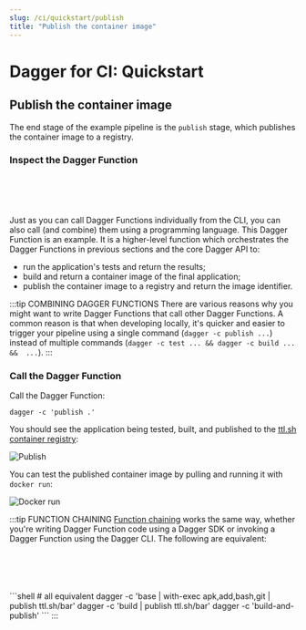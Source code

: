 ```yaml
---
slug: /ci/quickstart/publish
title: "Publish the container image"
---
```


# Dagger for CI: Quickstart

## Publish the container image

The end stage of the example pipeline is the `publish` stage, which publishes the container image to a registry.

### Inspect the Dagger Function

<Tabs groupId="language">
<TabItem value="Go">

```go file=./snippets/publish/go/main.go
```

</TabItem>
<TabItem value="Python">

```python file=./snippets/publish/python/__init__.py
```

</TabItem>
<TabItem value="TypeScript">

```typescript file=./snippets/publish/typescript/index.ts
```

</TabItem>
<TabItem value="PHP">

```php file=./snippets/publish/php/src/HelloDagger.php
```

</TabItem>
<TabItem value="Java">

```java file=./snippets/publish/java/src/main/java/io/dagger/modules/hellodagger/HelloDagger.java
```

</TabItem>
</Tabs>

Just as you can call Dagger Functions individually from the CLI, you can also call (and combine) them using a programming language. This Dagger Function is an example. It is a higher-level function which orchestrates the Dagger Functions in previous sections and the core Dagger API to:
- run the application's tests and return the results;
- build and return a container image of the final application;
- publish the container image to a registry and return the image identifier.

:::tip COMBINING DAGGER FUNCTIONS
There are various reasons why you might want to write Dagger Functions that call other Dagger Functions. A common reason is that when developing locally, it's quicker and easier to trigger your pipeline using a single command (`dagger -c publish ...`) instead of multiple commands (`dagger -c test ... && dagger -c build ... &&  ...`).
:::

### Call the Dagger Function

Call the Dagger Function:

```shell
dagger -c 'publish .'
```

You should see the application being tested, built, and published to the [ttl.sh container registry](https://ttl.sh):

![Publish](/img/current_docs/quickstart/publish.gif)

You can test the published container image by pulling and running it with `docker run`:

![Docker run](/img/current_docs/quickstart/docker.gif)


:::tip FUNCTION CHAINING
[Function chaining](../../features/programmable-pipelines.mdx) works the same way, whether you're writing Dagger Function code using a Dagger SDK or invoking a Dagger Function using the Dagger CLI. The following are equivalent:

<Tabs groupId="language">
<TabItem value="Go">

```go file=./snippets/chain/go/main.go
```

</TabItem>
<TabItem value="Python">

```python file=./snippets/chain/python/__init__.py
```

</TabItem>
<TabItem value="TypeScript">

```typescript file=./snippets/chain/typescript/index.ts
```

</TabItem>
<TabItem value="PHP">

```php file=./snippets/chain/php/src/HelloDagger.php
```

</TabItem>
<TabItem value="Java">

```java file=./snippets/chain/java/src/main/java/io/dagger/modules/hellodagger/HelloDagger.java
```

</TabItem>
<TabItem value="Dagger CLI">
```shell
# all equivalent
dagger -c 'base | with-exec apk,add,bash,git | publish ttl.sh/bar'
dagger -c 'build | publish ttl.sh/bar'
dagger -c 'build-and-publish'
```
</TabItem>
</Tabs>
:::
